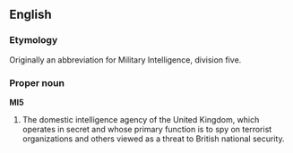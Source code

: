 ==English==
===Etymology===
Originally an abbreviation for Military Intelligence, division five.

===Proper noun===
'''MI5'''

#The domestic intelligence agency of the United Kingdom, which operates in secret and whose primary function is to spy on terrorist organizations and others viewed as a threat to British national security.